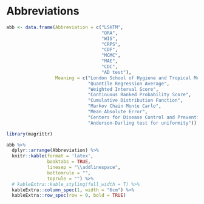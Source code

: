# Abbreviations {-}

``` r

abb <- data.frame(Abbreviation = c("LSHTM", 
                                   "QRA", 
                                   "WIS", 
                                   "CRPS", 
                                   "CDF", 
                                   "MCMC", 
                                   "MAE", 
                                   "CDC", 
                                   "AD test"), 
                  Meaning = c("London School of Hygiene and Tropical Medicine", 
                              "Quantile Regression Average", 
                              "Weighted Interval Score", 
                              "Continuous Ranked Probability Score", 
                              "Cumulative Distribution Function", 
                              "Markov Chain Monte Carlo", 
                              "Mean Absolute Error", 
                              "Centers for Disease Control and Prevention", 
                              "Anderson-Darling test for uniformity"))

library(magrittr)

abb %>%
  dplyr::arrange(Abbreviation) %>%
  knitr::kable(format = 'latex', 
               booktabs = TRUE, 
               linesep = "\\addlinespace", 
               bottomrule = "", 
               toprule = "") %>%
  # kableExtra::kable_styling(full_width = T) %>%
  kableExtra::column_spec(1, width = "6cm") %>%
  kableExtra::row_spec(row = 0, bold = TRUE)

```
